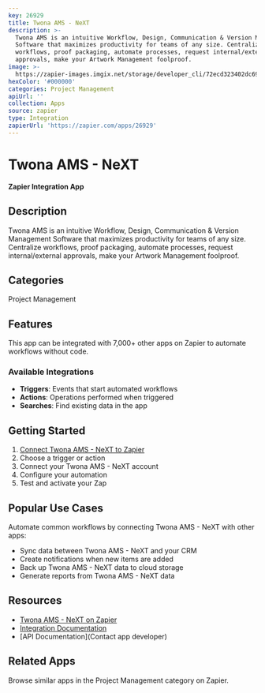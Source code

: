 ```yaml
---
key: 26929
title: Twona AMS - NeXT
description: >-
  Twona AMS is an intuitive Workflow, Design, Communication & Version Management
  Software that maximizes productivity for teams of any size. Centralize
  workflows, proof packaging, automate processes, request internal/external
  approvals, make your Artwork Management foolproof.
image: >-
  https://zapier-images.imgix.net/storage/developer_cli/72ecd323402dc69a736bc1a2823b0a60.png?auto=format%2Ccompress&ixlib=python-3.0.0&q=50
hexColor: '#000000'
categories: Project Management
apiUrl: ''
collection: Apps
source: zapier
type: Integration
zapierUrl: 'https://zapier.com/apps/26929'
---
```

# Twona AMS - NeXT

**Zapier Integration App**

## Description

Twona AMS is an intuitive Workflow, Design, Communication & Version Management Software that maximizes productivity for teams of any size. Centralize workflows, proof packaging, automate processes, request internal/external approvals, make your Artwork Management foolproof.

## Categories

Project Management

## Features

This app can be integrated with 7,000+ other apps on Zapier to automate workflows without code.

### Available Integrations

- **Triggers**: Events that start automated workflows
- **Actions**: Operations performed when triggered
- **Searches**: Find existing data in the app

## Getting Started

1. [Connect Twona AMS - NeXT to Zapier](https://zapier.com/apps/26929)
2. Choose a trigger or action
3. Connect your Twona AMS - NeXT account
4. Configure your automation
5. Test and activate your Zap

## Popular Use Cases

Automate common workflows by connecting Twona AMS - NeXT with other apps:

- Sync data between Twona AMS - NeXT and your CRM
- Create notifications when new items are added
- Back up Twona AMS - NeXT data to cloud storage
- Generate reports from Twona AMS - NeXT data

## Resources

- [Twona AMS - NeXT on Zapier](https://zapier.com/apps/26929)
- [Integration Documentation](https://zapier.com/apps/26929/integrations)
- [API Documentation](Contact app developer)

## Related Apps

Browse similar apps in the Project Management category on Zapier.
